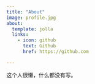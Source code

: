 ```yaml
---
title: "About"
image: profile.jpg
about:
  template: jolla
  links:
    - icon: github
      text: Github
      href: https://github.com

---
```


这个人很懒，什么都没有写。
